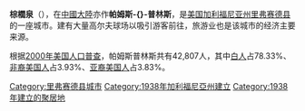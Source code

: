 {{noteTA|1=帕姆斯普林斯=>zh-tw:棕櫚泉;
|2=zh-cn:县; zh-tw:郡; zh-hk:縣;
|3=zh-cn:里弗赛德; zh-tw:河濱; zh-hk:河邊;}}
{{Redirect2|棕榈泉 (加利福尼亚州)|其他含义|棕榈泉 (消歧义)}}
{{Infobox Settlement
| name = 棕櫚泉<br />Palm Springs
| image_skyline = Downtown_Palm_Springs_CA.JPG
| imagesize = 250px
| image_caption = 棕榈泉市中心
| image_flag = 
| image_shield = 
| pushpin_map = USA California
| pushpin_label_position = bottom
| subdivision_type = 国家
| subdivision_name = {{USA}}
| subdivision_type1 = [[美国行政区划|州]]
| subdivision_name1 = [[加利福尼亚州|加利福尼亚州]]
| subdivision_type2 = [[加利福尼亚州各县列表|县]]
| subdivision_name2 =  [[里弗赛德县_(加利福尼亚州)|里弗赛德县]]
| elevation_m = 146
| elevation_ft = 
| area_total_km2 = 246.3
| population_as_of = 2000年
| population_total = 42807
| population_density_km2 = auto
| timezone = [[太平洋时区|PST]]
| utc_offset = -8
| timezone_DST = [[PDT|PDT]]
| utc_offset_DST = -7
| latd = 33
| latm = 49
| lats = 26
| latNS = N
| longd = 116
| longm = 31
| longs = 49
| longEW = W
| website =  
}}
'''棕櫚泉'''（{{lang-en|Palm Springs}}），在[[中国大陆|中國大陸]]亦作'''帕姆斯-{}-普林斯'''，是[[美国|美国]][[加利福尼亚州|加利福尼亚州]][[里弗赛德县_(加利福尼亚州)|里弗赛德县]]的一座城市。建有大量高尔夫球场以吸引游客前往，旅游业也是该城市的经济主要来源。

根据[[2000年美国人口普查|2000年美国人口普查]]，帕姆斯普林斯共有42,807人，其中[[白人|白人]]占78.33%、[[非裔美国人|非裔美国人]]占3.93%、[[亚裔美国人|亚裔美国人]]占3.83%。

{{河濱縣 (加利福尼亞州)}}
{{Authority control}}
{{California-stub}}

[[Category:里弗赛德县城市|Category:里弗赛德县城市]]
[[Category:1938年加利福尼亞州建立|Category:1938年加利福尼亞州建立]]
[[Category:1938年建立的聚居地|Category:1938年建立的聚居地]]